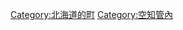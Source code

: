 {{Commonscat|Hokuryu, Hokkaido}}
{{Catmore}}

{{DEFAULTSORT:Hokuryu}}
[[Category:北海道的町|Category:北海道的町]]
[[Category:空知管內|Category:空知管內]]